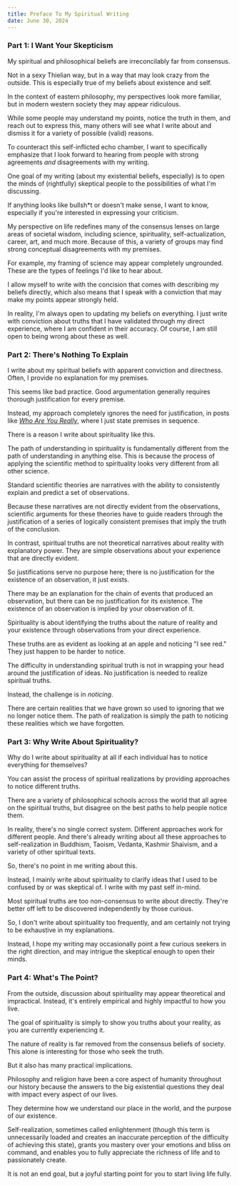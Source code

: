 ```yaml
---
title: Preface To My Spiritual Writing
date: June 30, 2024
---
```


### Part 1: I Want Your Skepticism

My spiritual and philosophical beliefs are irreconcilably far from consensus.

Not in a sexy Thielian way, but in a way that may look crazy from the outside. This is especially true of my beliefs about existence and self.

In the context of eastern philosophy, my perspectives look more familiar, but in modern western society they may appear ridiculous.

While some people may understand my points, notice the truth in them, and reach out to express this, many others will see what I write about and dismiss it for a variety of possible (valid) reasons.

To counteract this self-inflicted echo chamber, I want to specifically emphasize that I look forward to hearing from people with strong agreements _and_ disagreements with my writing.

One goal of my writing (about my existential beliefs, especially) is to open the minds of (rightfully) skeptical people to the possibilities of what I'm discussing.

If anything looks like bullsh\*t or doesn't make sense, I want to know, especially if you're interested in expressing your criticism.

My perspective on life redefines many of the consensus lenses on large areas of societal wisdom, including science, spirituality, self-actualization, career, art, and much more. Because of this, a variety of groups may find strong conceptual disagreements with my premises.

For example, my framing of science may appear completely ungrounded. These are the types of feelings I'd like to hear about.

I allow myself to write with the concision that comes with describing my beliefs directly, which also means that I speak with a conviction that may make my points appear strongly held.

In reality, I'm always open to updating my beliefs on everything. I just write with conviction about truths that I have validated through my direct experience, where I am confident in their accuracy. Of course, I am still open to being wrong about these as well.

### Part 2: There's Nothing To Explain

I write about my spiritual beliefs with apparent conviction and directness. Often, I provide no explanation for my premises.

This seems like bad practice. Good argumentation generally requires thorough justification for every premise.

Instead, my approach completely ignores the need for justification, in posts like [_Who Are You Really_](/writing/who-are-you-really), where I just state premises in sequence.

There is a reason I write about spirituality like this.

The path of understanding in spirituality is fundamentally different from the path of understanding in anything else. This is because the process of applying the scientific method to spirituality looks very different from all other science.

Standard scientific theories are narratives with the ability to consistently explain and predict a set of observations.

Because these narratives are not directly evident from the observations, scientific arguments for these theories have to guide readers through the justification of a series of logically consistent premises that imply the truth of the conclusion.

In contrast, spiritual truths are not theoretical narratives about reality with explanatory power. They are simple observations about your experience that are directly evident.

So justifications serve no purpose here; there is no justification for the existence of an observation, it just exists.

There may be an explanation for the chain of events that produced an observation, but there can be no justification for its existence. The existence of an observation is implied by your observation of it.

Spirituality is about identifying the truths about the nature of reality and your existence through observations from your direct experience.

These truths are as evident as looking at an apple and noticing "I see red." They just happen to be harder to notice.

The difficulty in understanding spiritual truth is not in wrapping your head around the justification of ideas. No justification is needed to realize spiritual truths.

Instead, the challenge is in _noticing_.

There are certain realities that we have grown so used to ignoring that we no longer notice them. The path of realization is simply the path to noticing these realities which we have forgotten.

### Part 3: Why Write About Spirituality?

Why do I write about spirituality at all if each individual has to notice everything for themselves?

You can assist the process of spiritual realizations by providing approaches to notice different truths.

There are a variety of philosophical schools across the world that all agree on the spiritual truths, but disagree on the best paths to help people notice them.

In reality, there's no single correct system. Different approaches work for different people. And there's already writing about all these approaches to self-realization in Buddhism, Taoism, Vedanta, Kashmir Shaivism, and a variety of other spiritual texts.

So, there's no point in me writing about this.

Instead, I mainly write about spirituality to clarify ideas that I used to be confused by or was skeptical of. I write with my past self in-mind.

Most spiritual truths are too non-consensus to write about directly. They're better off left to be discovered independently by those curious.

So, I don't write about spirituality too frequently, and am certainly not trying to be exhaustive in my explanations.

Instead, I hope my writing may occasionally point a few curious seekers in the right direction, and may intrigue the skeptical enough to open their minds.

### Part 4: What's The Point?

From the outside, discussion about spirituality may appear theoretical and impractical. Instead, it's entirely empirical and highly impactful to how you live.

The goal of spirituality is simply to show you truths about your reality, as you are currently experiencing it.

The nature of reality is far removed from the consensus beliefs of society. This alone is interesting for those who seek the truth.

But it also has many practical implications.

Philosophy and religion have been a core aspect of humanity throughout our history because the answers to the big existential questions they deal with impact every aspect of our lives.

They determine how we understand our place in the world, and the purpose of our existence.

Self-realization, sometimes called enlightenment (though this term is unnecessarily loaded and creates an inaccurate perception of the difficulty of achieving this state), grants you mastery over your emotions and bliss on command, and enables you to fully appreciate the richness of life and to passionately create.

It is not an end goal, but a joyful starting point for you to start living life fully.
